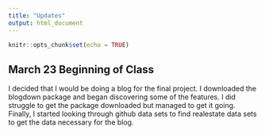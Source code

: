 ```yaml
---
title: "Updates"
output: html_document
---
```


```r
knitr::opts_chunk$set(echo = TRUE)
```

## March 23 Beginning of Class

I decided that I would be doing a blog for the final project. I downloaded the blogdown package and began discovering some of the features. I did struggle to get the package downloaded but managed to get it going. Finally, I started looking through github data sets to find realestate data sets to get the data necessary for the blog.